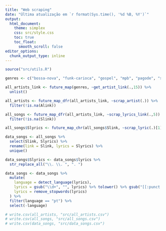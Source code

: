```yaml
---
title: "Web scraping"
date: "Última atualização em `r format(Sys.time(), '%d %B, %Y')`"
output:
  html_document:
    theme: simplex
    css: src/style.css
    toc: true
    toc_float:
      smooth_scroll: false
editor_options: 
  chunk_output_type: inline
---
```


```r
source("src/utils.R")
```

```r
genres <- c("bossa-nova", "funk-carioca", "gospel", "mpb", "pagode", "sertanejo")

all_artists_link <- future_map(genres, ~get_artist_link(.,15)) %>%
  unlist()
```

```r
all_artists <- future_map_dfr(all_artists_link, ~scrap_artist(.)) %>%
  filter(!is.na(Alink))

all_songs <- future_map_dfr(all_artists_link, ~scrap_lyrics_link(.,5)) %>%
  filter(!is.na(Slink))

all_songs$Slyrics <- future_map_chr(all_songs$Slink, ~scrap_lyric(.)[1], .progress = TRUE)

data_songs <- all_songs %>%
  select(Slink, Slyrics) %>%
  rename(link = Slink, lyrics = Slyrics) %>%
  unique()

data_songs$Slyrics <- data_songs$lyrics %>%
  str_replace_all("\\. \\. ", ". ")

data_songs <- data_songs %>%
  mutate(
    language = detect_language(lyrics),
    lyrics = gsub("\\d+", "", lyrics) %>% tolower() %>% gsub("[[:punct:]]", "", .),
    lyrics = remove_stopwords(lyrics)
  ) %>%
  filter(language == "pt") %>%
  select(-language)
```

```r
# write.csv(all_artists, "src/all_artists.csv")
# write.csv(all_songs, "src/all_songs.csv")
# write.csv(data_songs, "src/data_songs.csv")
```
